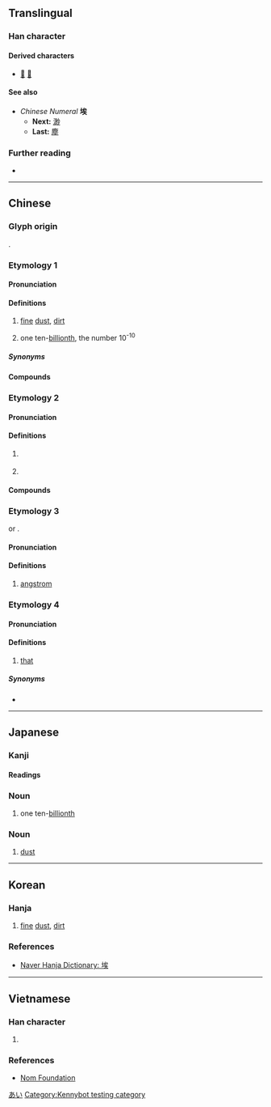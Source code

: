 {{character info}}
==Translingual==

===Han character===
{{Han char|rn=32|rad=土|as=07|sn=10|four=43134|canj=GIOK|ids=⿰土矣}}

====Derived characters====
* [[𤠱]] [[𣘂]]

====See also====
* ''Chinese Numeral'' '''埃'''
** '''Next:''' [[渺]]
** '''Last:''' [[塵]]

===Further reading===
* {{Han ref|kx=0229.190|dkj=05107|dj=0465.090|hdz=10447.150|uh=57C3|ud=22467|bh=AE4A|bd=44618}}

----

==Chinese==
{{zh-forms}}

===Glyph origin===
{{Han etym}}
{{Han compound|土|矣|ls=psc|c1=s|c2=p|t1=earth; soil}}.

===Etymology 1===

====Pronunciation====
{{zh-pron
|m=āi
|m-s=
|c=oi1
|c-t=ai1
|g=ngai1
|h=pfs=âi;gd=ai1
|j=
|mb=ái
|md=ăi
|mn=ai/ia
|mn_note=ai - literary; ia - vernacular
|mn-t=ai1
|w=2e
|x=ngai2
|mc=y
|oc=y
|ma=
|cat=n,num
}}

====Definitions====
{{head|zh|Han character}}

# [[fine]] [[dust]], [[dirt]]
#: {{zh-co|塵埃|dust}}
# one ten-[[billionth]], the number 10<sup>-10</sup>

=====Synonyms=====
{{zh-dial|灰塵}}

====Compounds====
{{zh-der|埃塵|埃滅|塵埃|塵埃傳染|塵埃落定|星際塵埃|涓埃|雰埃|囂埃|埃土|埃垢|埃堨|埃境|埃墨|埃壒|埃壤|埃昏|埃氛|埃煤|埃穢|埃芥|埃藹|埃霧|埃鬱|寒埃|打埃塵|梁埃|氛埃|沈埃|浮埃|淺埃|灰埃|炎埃|煙埃|碧埃|積埃|紅埃|絕埃|纖埃|翔埃|邊埃|陰埃|風埃|黃埃|塕埃}}

===Etymology 2===

====Pronunciation====
{{zh-pron
|m=āi
|c=oi1,aai1
|c-t=ai1
|h=pfs=âi
|mb=ái
|md=ăi
|mn=ai
|mn-t=ai1
|w=2i
|cat=pn
}}

====Definitions====
{{head|zh|Han character}}

# {{zh-used2|t}}
#: {{zh-co|^埃及|Egypt}}
#: {{zh-co|^埃塞俄比亞|Ethiopia}}
#: {{zh-co|蘇維埃|soviet}}
# {{zh-abbrev|埃及|Egypt}}

====Compounds====
{{zh-der|埃及|埃及曆|蘇維埃|埃塞俄比亞|埃佛勒斯峰|埃特納火山|埃理亞學派|埃格斯特朗}}

===Etymology 3===
{{zh-etym-short|埃斯特朗|nodot=1}} or {{zh-l|埃格斯特朗}}.

====Pronunciation====
{{zh-pron
|m=āi
|mn=ai
|cat=cls
}}
{{rfp|yue|Cantonese aai1, oi1 or both?}}

====Definitions====
{{head|zh|Han character}}

# [[angstrom]]

{{cln|zh|numeral symbols|numerals}}

===Etymology 4===

====Pronunciation====
{{zh-pron
|w=1e
|cat=pron
}}

====Definitions====
# {{lb|zh|Shanghainese Wu}} [[that]]

=====Synonyms=====
* {{zh-l|伊|tr=-}}
{{zh-dial-syn|那}}


----

==Japanese==

===Kanji===
{{ja-kanji|rs=土07}}

====Readings====
{{ja-readings
|goon=あい
|kanon=あい
|kun=ちり-,ほこり-
}}

===Noun===
{{ja-kanjitab|y=on}}
{{ja-noun|あい}}

# one ten-[[billionth]]

===Noun===
{{ja-kanjitab|ほこり|y=k}}
{{ja-noun|ほこり}}

# [[dust]]

[[Category:Japanese numeral symbols|あい]]

----

==Korean==

===Hanja===
{{ko-hanja|티끌|애}}

# [[fine]] [[dust]], [[dirt]]

===References===
* [https://hanja.dict.naver.com/hanja?q=埃 Naver Hanja Dictionary: 埃]

----

==Vietnamese==

===Han character===
{{vi-readings|hanviet=ai|nom=ai}}

# {{rfdef|vi|sort=土07}}

===References===
* [http://nomfoundation.org/common/nom_details.php?codepoint=57C3 Nom Foundation]

[[Category:Kennybot testing category]]